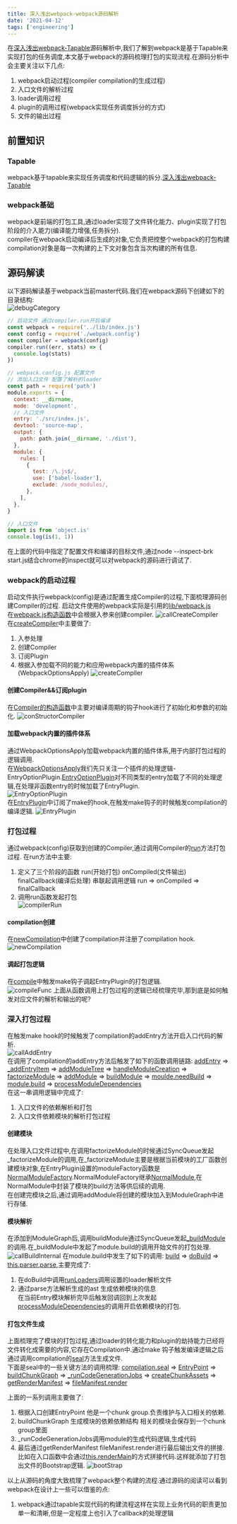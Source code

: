 ```yaml
---
title: 深入浅出webpack-webpack源码解析
date: '2021-04-12'
tags: ['engineering']
---
```


在[深入浅出webpack-Tapable](https://icantunderstand.github.io/blogNew/blog/frontEndTool/webpackTapable)源码解析中,我们了解到webpack是基于Tapable来实现打包的任务调度,本文基于webpack的源码梳理打包的实现流程.在源码分析中会主要关注以下几点:

1. webpack启动过程(compiler compilation的生成过程)
2. 入口文件的解析过程
3. loader调用过程
4. plugin的调用过程(webpack实现任务调度拆分的方式)
5. 文件的输出过程

## 前置知识

### Tapable

webpack基于tapable来实现任务调度和代码逻辑的拆分.[深入浅出webpack-Tapable](https://icantunderstand.github.io/blogNew/blog/frontEndTool/webpackTapable)

### webpack基础

webpack是前端的打包工具,通过loader实现了文件转化能力、plugin实现了打包阶段的介入能力(编译能力增强,任务拆分).  
compiler在webpack启动编译后生成的对象,它负责把控整个webpack的打包构建  
compilation对象是每一次构建的上下文对象包含当次构建的所有信息.

## 源码解读

以下源码解读基于webpack当前master代码.我们在webpack源码下创建如下的目录结构:  
![debugCategory](/static/images/frontEndToolStatic/webpack/debugCategory.png)

```javascript
// 启动文件 通过compiler.run开启编译
const webpack = require('../lib/index.js')
const config = require('./webpack.config')
const compiler = webpack(config)
compiler.run((err, stats) => {
  console.log(stats)
})

// webpack.config.js 配置文件
// 添加入口文件 配置了解析的loader
const path = require('path')
module.exports = {
  context: __dirname,
  mode: 'development',
  // 入口文件
  entry: './src/index.js',
  devtool: 'source-map',
  output: {
    path: path.join(__dirname, './dist'),
  },
  module: {
    rules: [
      {
        test: /\.js$/,
        use: ['babel-loader'],
        exclude: /node_modules/,
      },
    ],
  },
}

// 入口文件
import is from 'object.is'
console.log(is(1, 1))
```

在上面的代码中指定了配置文件和编译的目标文件,通过node --inspect-brk start.js结合chrome的inspect就可以对webpack的源码进行调试了.

### webpack的启动过程

启动文件执行webpack(config)是通过配置生成Compiler的过程,下面梳理源码创建Compiler的过程.
启动文件使用的webpack实际是引用的[lib/webpack.js](https://github.com/blob/cde1b73e12eb8a77eb9ba42e7920c9ec5d29c2c9/lib/index.js#L94)  
在[webpack.js构造函数](https://github.com/blob/cde1b73e12eb8a77eb9ba42e7920c9ec5d29c2c9/lib/webpack.js#L97)中会根据入参来创建compiler.
![callCreateCompiler](/static/images/frontEndToolStatic/webpack/callCreateCompiler.png)  
在[createCompiler](https://github.com/blob/cde1b73e12eb8a77eb9ba42e7920c9ec5d29c2c9/lib/webpack.js#L58)中主要做了:

1. 入参处理
2. 创建Compiler
3. 订阅Plugin
4. 根据入参加载不同的能力和应用webpack内置的插件体系(WebpackOptionsApply)
   ![createCompiler](/static/images/frontEndToolStatic/webpack/createCompiler.png)

#### 创建Compiler&&订阅plugin

在[Compiler的构造函数](https://github.com/blob/cde1b73e12eb8a77eb9ba42e7920c9ec5d29c2c9/lib/Compiler.js#L117)中主要对编译周期的钩子hook进行了初始化和参数的初始化.
![conStructorCompiler](/static/images/frontEndToolStatic/webpack/conStructorCompiler.png)

#### 加载webpack内置的插件体系

通过WebpackOptionsApply加载webpack内置的插件体系,用于内部打包过程的逻辑调用.  
在[WebpackOptionsApply](https://github.com/blob/cde1b73e12eb8a77eb9ba42e7920c9ec5d29c2c9/lib/WebpackOptionsApply.js#L278)我们先只关注一个插件的处理逻辑-EntryOptionPlugin.[EntryOptionPlugin](https://github.com/blob/cde1b73e12eb8a77eb9ba42e7920c9ec5d29c2c9/lib/EntryOptionPlugin.js#L13)对不同类型的entry加载了不同的处理逻辑,在处理非函数entry的时候加载了EntryPlugin.  
![EntryOptionPlugin](/static/images/frontEndToolStatic/webpack/EntryOptionPlugin.png)  
在[EntryPlugin](https://github.com/blob/cde1b73e12eb8a77eb9ba42e7920c9ec5d29c2c9/lib/EntryPlugin.js#L13)中订阅了make的hook,在触发make钩子的时候触发compilation的编译逻辑.
![EntryPlugin](/static/images/frontEndToolStatic/webpack/EntryPlugin.png)

### 打包过程

通过webpack(config)获取到创建的Compiler,通过调用Compiler的[run](https://github.com/blob/cde1b73e12eb8a77eb9ba42e7920c9ec5d29c2c9/lib/Compiler.js#L394)方法打包过程.
在run方法中主要:

1. 定义了三个阶段的函数 run(开始打包) onCompiled(文件输出) finalCallback(编译后处理) 串联起调用逻辑 run => onCompiled => finalCallback
2. 调用run函数发起打包  
   ![compilerRun](/static/images/frontEndToolStatic/webpack/compilerRun.png)

#### compilation创建

在[newCompilation](https://github.com/blob/cde1b73e12eb8a77eb9ba42e7920c9ec5d29c2c9/lib/Compiler.js#L1012)中创建了compilation并注册了compilation hook.  
![newCompilation](/static/images/frontEndToolStatic/webpack/newCompilation.png)

#### 调起打包逻辑

在[compile](https://github.com/blob/cde1b73e12eb8a77eb9ba42e7920c9ec5d29c2c9/lib/Compiler.js#L1052)中触发make钩子调起EntryPlugin的打包逻辑.  
![compileFunc](/static/images/frontEndToolStatic/webpack/compileFunc.png)
上面从函数调用上打包过程的逻辑已经梳理完毕,那到底是如何触发对应文件的解析和输出的呢?

### 深入打包过程

在触发make hook的时候触发了compilation的addEntry方法开启入口代码的解析.  
![callAddEntry](/static/images/frontEndToolStatic/webpack/callAddEntry.png)  
在调用了compilation的addEntry方法后触发了如下的函数调用链路:
[addEntry](https://github.com/blob/cde1b73e12eb8a77eb9ba42e7920c9ec5d29c2c9/lib/Compilation.js#L1762) => [\_addEntryItem](https://github.com/blob/cde1b73e12eb8a77eb9ba42e7920c9ec5d29c2c9/lib/Compilation.js#L1797) => [addModuleTree](https://github.com/blob/cde1b73e12eb8a77eb9ba42e7920c9ec5d29c2c9/lib/Compilation.js#L1713) => [handleModuleCreation](https://github.com/blob/cde1b73e12eb8a77eb9ba42e7920c9ec5d29c2c9/lib/Compilation.js#L1445) => [factorizeModule](https://github.com/blob/cde1b73e12eb8a77eb9ba42e7920c9ec5d29c2c9/lib/Compilation.js#L1460) => [addModule](https://github.com/blob/cde1b73e12eb8a77eb9ba42e7920c9ec5d29c2c9/lib/Compilation.js#L1140) => [buildModule](https://github.com/blob/cde1b73e12eb8a77eb9ba42e7920c9ec5d29c2c9/lib/Compilation.js#L1213) => [moulde.needBuild](https://github.com/blob/cde1b73e12eb8a77eb9ba42e7920c9ec5d29c2c9/lib/Compilation.js#L1557) => [module.build](https://github.com/blob/cde1b73e12eb8a77eb9ba42e7920c9ec5d29c2c9/lib/Compilation.js#L1250) => [processModuleDependencies](https://github.com/blob/cde1b73e12eb8a77eb9ba42e7920c9ec5d29c2c9/lib/Compilation.js#L1581)  
在这一串调用逻辑中完成了:

1. 入口文件的依赖解析和打包
2. 入口文件依赖模块的解析打包过程

#### 创建模块

在处理入口文件过程中,在调用factorizeModule的时候通过SyncQueue发起\_factorizeModule的调用,在\_factorizeModule主要是根据当前模块的工厂函数创建模块对象,在EntryPlugin设置的moduleFactory函数是[NormalModuleFactory](https://github.com/blob/cde1b73e12eb8a77eb9ba42e7920c9ec5d29c2c9/lib/NormalModuleFactory.js#L192).NormalModuleFactory继承[NormalModule](https://github.com/blob/cde1b73e12eb8a77eb9ba42e7920c9ec5d29c2c9/lib/NormalModule.js#L173),在NormalModule中封装了模块的build方法等供后续的调用.  
在创建完模块之后,通过调用addModule将创建的模块加入到ModuleGraph中进行存储.

#### 模块解析

在添加到ModuleGraph后,调用buildModule通过SyncQueue发起[\_buildModule](https://github.com/blob/cde1b73e12eb8a77eb9ba42e7920c9ec5d29c2c9/lib/Compilation.js#L1224)的调用.在\_buildModule中发起了module.build的调用开始文件的打包处理.
![callBuildInternal](/static/images/frontEndToolStatic/webpack/callBuildInternal.png)
在module.build中发生了如下的调用:
[build](https://github.com/blob/cde1b73e12eb8a77eb9ba42e7920c9ec5d29c2c9/lib/NormalModule.js#L853) => [doBuild](https://github.com/blob/cde1b73e12eb8a77eb9ba42e7920c9ec5d29c2c9/lib/NormalModule.js#L661) => [this.parser.parse](https://github.com/blob/cde1b73e12eb8a77eb9ba42e7920c9ec5d29c2c9/lib/NormalModule.js#L984),主要完成了:

1. 在doBuild中调用[runLoaders](https://github.com/blob/cde1b73e12eb8a77eb9ba42e7920c9ec5d29c2c9/lib/NormalModule.js#L728)调用设置的loader解析文件
2. 通过parse方法解析生成的ast 生成依赖模块的信息  
   在当前Entry模块解析完毕后触发回调回到上次发起[processModuleDependencies](https://github.com/blob/cde1b73e12eb8a77eb9ba42e7920c9ec5d29c2c9/lib/Compilation.js#L1288)的调用开启依赖模块的打包.

#### 打包文件生成

上面梳理完了模块的打包过程,通过loader的转化能力和plugin的劫持能力已经将文件转化成需要的内容,它存在Compilation中.通过make 钩子触发编译逻辑之后通过调用compilation的[seal](https://github.com/blob/cde1b73e12eb8a77eb9ba42e7920c9ec5d29c2c9/lib/Compilation.js#L2141)方法生成文件.  
下面是seal中的一些关键方法的调用梳理:
[compilation.seal](https://github.com/blob/cde1b73e12eb8a77eb9ba42e7920c9ec5d29c2c9/lib/Compilation.js#L2141) => [EntryPoint](https://github.com/blob/1bfb44678e8dccba3d96614df3e12778c4675655/lib/Compilation.js#L2168) => [buildChunkGraph](https://github.com/blob/1bfb44678e8dccba3d96614df3e12778c4675655/lib/Compilation.js#L2284) => [\_runCodeGenerationJobs](https://github.com/blob/1bfb44678e8dccba3d96614df3e12778c4675655/lib/Compilation.js#L2375) => [createChunkAssets](https://github.com/blob/1bfb44678e8dccba3d96614df3e12778c4675655/lib/Compilation.js#L3651) => [getRenderManifest](https://github.com/blob/1bfb44678e8dccba3d96614df3e12778c4675655/lib/Compilation.js#L3643) => [fileManifest.render](https://github.com/blob/1bfb44678e8dccba3d96614df3e12778c4675655/lib/Compilation.js#L3754)

上面的一系列调用主要做了:

1. 根据入口创建EntryPoint 他是一个chunk group.负责维护与入口相关的依赖.
2. buildChunkGraph 生成模块的依赖依赖结构 相关的模块会保存到一个chunk group里面
3. \_runCodeGenerationJobs调用module的生成代码逻辑,生成代码
4. 最后通过getRenderManifest fileManifest.render进行最后输出文件的拼接.
   比如在入口函数中会通过[this.renderMain](https://github.com/blob/1bfb44678e8dccba3d96614df3e12778c4675655/lib/javascript/JavascriptModulesPlugin.js#L546)的方式拼接代码.这样就添加了打包出文件的Bootstrap逻辑.
   ![bootStrap](/static/images/frontEndToolStatic/webpack/bootStrap.png)

以上从源码的角度大致梳理了webpack整个构建的流程.通过源码的阅读可以看到webpack在设计上一些可以借鉴的点:

1. webpack通过tapable实现代码的构建流程这样在实现上业务代码的职责更加单一和清晰,但是一定程度上也引入了callback的处理逻辑
